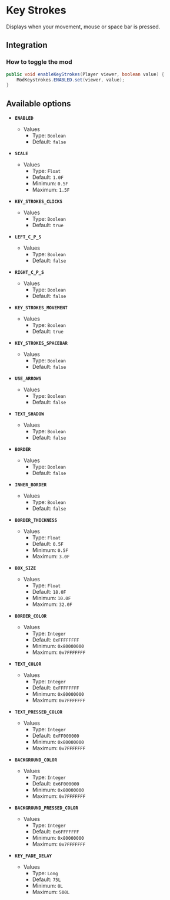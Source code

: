 # Key Strokes

Displays when your movement, mouse or space bar is pressed.

## Integration

### How to toggle the mod

```java
public void enableKeyStrokes(Player viewer, boolean value) {
    ModKeystrokes.ENABLED.set(viewer, value);
}
```

## Available options

- __`ENABLED`__
    - Values
        - Type: `Boolean`
        - Default: `false`

- __`SCALE`__
    - Values
        - Type: `Float`
        - Default: `1.0F`
        - Minimum: `0.5F`
        - Maximum: `1.5F`

- __`KEY_STROKES_CLICKS`__
    - Values
        - Type: `Boolean`
        - Default: `true`

- __`LEFT_C_P_S`__
    - Values
        - Type: `Boolean`
        - Default: `false`

- __`RIGHT_C_P_S`__
    - Values
        - Type: `Boolean`
        - Default: `false`

- __`KEY_STROKES_MOVEMENT`__
    - Values
        - Type: `Boolean`
        - Default: `true`

- __`KEY_STROKES_SPACEBAR`__
    - Values
        - Type: `Boolean`
        - Default: `false`

- __`USE_ARROWS`__
    - Values
        - Type: `Boolean`
        - Default: `false`

- __`TEXT_SHADOW`__
    - Values
        - Type: `Boolean`
        - Default: `false`

- __`BORDER`__
    - Values
        - Type: `Boolean`
        - Default: `false`

- __`INNER_BORDER`__
    - Values
        - Type: `Boolean`
        - Default: `false`

- __`BORDER_THICKNESS`__
    - Values
        - Type: `Float`
        - Default: `0.5F`
        - Minimum: `0.5F`
        - Maximum: `3.0F`

- __`BOX_SIZE`__
    - Values
        - Type: `Float`
        - Default: `18.0F`
        - Minimum: `10.0F`
        - Maximum: `32.0F`

- __`BORDER_COLOR`__
    - Values
        - Type: `Integer`
        - Default: `0xFFFFFFFF`
        - Minimum: `0x80000000`
        - Maximum: `0x7FFFFFFF`

- __`TEXT_COLOR`__
    - Values
        - Type: `Integer`
        - Default: `0xFFFFFFFF`
        - Minimum: `0x80000000`
        - Maximum: `0x7FFFFFFF`

- __`TEXT_PRESSED_COLOR`__
    - Values
        - Type: `Integer`
        - Default: `0xFF000000`
        - Minimum: `0x80000000`
        - Maximum: `0x7FFFFFFF`

- __`BACKGROUND_COLOR`__
    - Values
        - Type: `Integer`
        - Default: `0x6F000000`
        - Minimum: `0x80000000`
        - Maximum: `0x7FFFFFFF`

- __`BACKGROUND_PRESSED_COLOR`__
    - Values
        - Type: `Integer`
        - Default: `0x6FFFFFFF`
        - Minimum: `0x80000000`
        - Maximum: `0x7FFFFFFF`

- __`KEY_FADE_DELAY`__
    - Values
        - Type: `Long`
        - Default: `75L`
        - Minimum: `0L`
        - Maximum: `500L`


